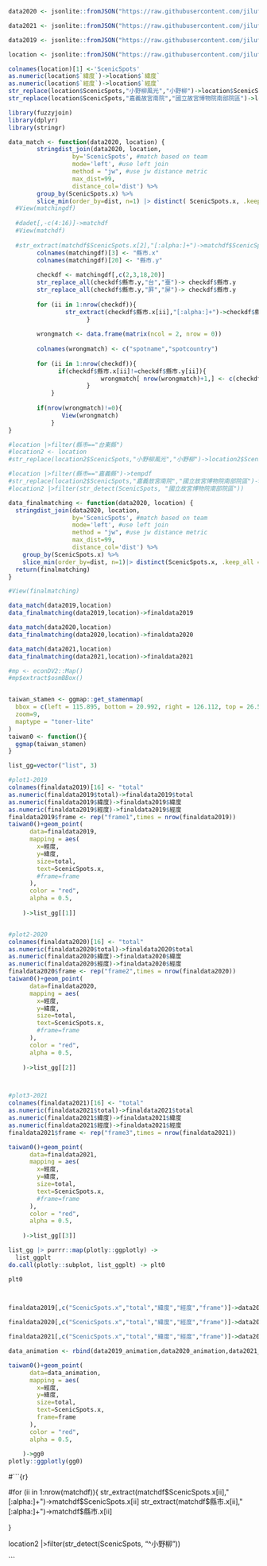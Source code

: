 ```r
data2020 <- jsonlite::fromJSON("https://raw.githubusercontent.com/jilufu/IDVproject/master/2020data.json?token=GHSAT0AAAAAABUU7ZDDEKOK4BCIVX454X3UYUMYL4A")

data2021 <- jsonlite::fromJSON("https://raw.githubusercontent.com/jilufu/IDVproject/master/2021data.json?token=GHSAT0AAAAAABUU7ZDDDRQBAOQNY6Q4VBLEYUMYMOA")

data2019 <- jsonlite::fromJSON("https://raw.githubusercontent.com/jilufu/IDVproject/master/2019data.json?token=GHSAT0AAAAAABUU7ZDDHUOI3WQEURJXIPSQYUMYK6Q")
```


```r
location <- jsonlite::fromJSON("https://raw.githubusercontent.com/jilufu/IDVproject/master/locationdf.json?token=GHSAT0AAAAAABUU7ZDCU5TMHQYRXFWBWIA6YUMYN6A")

colnames(location)[1] <-'ScenicSpots'
as.numeric(location$`緯度`)->location$`緯度`
as.numeric(location$`經度`)->location$`經度`
str_replace(location$ScenicSpots,"小野柳風光","小野柳")->location$ScenicSpots
str_replace(location$ScenicSpots,"嘉義故宮南院","國立故宮博物院南部院區")->location$ScenicSpots
```


```r
library(fuzzyjoin)
library(dplyr)
library(stringr)
```


```r


data_match <- function(data2020, location) {
        stringdist_join(data2020, location, 
                  by='ScenicSpots', #match based on team
                  mode='left', #use left join
                  method = "jw", #use jw distance metric
                  max_dist=99, 
                  distance_col='dist') %>%
        group_by(ScenicSpots.x) %>%
        slice_min(order_by=dist, n=1) |> distinct( ScenicSpots.x, .keep_all = TRUE) -> matchingdf
  #View(matchingdf)
  
  #dadet[,-c(4:16)]->matchdf
  #View(matchdf)
  
  #str_extract(matchdf$ScenicSpots.x[2],"[:alpha:]+")->matchdf$ScenicSpots.x[2]
        colnames(matchingdf)[3] <- "縣市.x"
        colnames(matchingdf)[20] <- "縣市.y"
  
        checkdf <- matchingdf[,c(2,3,18,20)]
        str_replace_all(checkdf$縣市.y,"台","臺")-> checkdf$縣市.y
        str_replace_all(checkdf$縣市.y,"屛","屏")-> checkdf$縣市.y
  
        for (ii in 1:nrow(checkdf)){
                str_extract(checkdf$縣市.x[ii],"[:alpha:]+")->checkdf$縣市.x[ii]
                      }
  
        wrongmatch <- data.frame(matrix(ncol = 2, nrow = 0))
  
        colnames(wrongmatch) <- c("spotname","spotcountry")
  
        for (ii in 1:nrow(checkdf)){
              if(checkdf$縣市.x[ii]!=checkdf$縣市.y[ii]){
                          wrongmatch[ nrow(wrongmatch)+1,] <- c(checkdf$ScenicSpots.x[ii],checkdf$縣市.x[ii])
                      }
            }
  
        if(nrow(wrongmatch)!=0){
               View(wrongmatch)
            }
}

#location |>filter(縣市=="台東縣")
#location2 <- location
#str_replace(location2$ScenicSpots,"小野柳風光","小野柳")->location2$ScenicSpots

#location |>filter(縣市=="嘉義縣")->tempdf
#str_replace(location2$ScenicSpots,"嘉義故宮南院","國立故宮博物院南部院區")->location2$ScenicSpots
#location2 |>filter(str_detect(ScenicSpots, "國立故宮博物院南部院區"))

data_finalmatching <- function(data2020, location) {
  stringdist_join(data2020, location, 
                  by='ScenicSpots', #match based on team
                  mode='left', #use left join
                  method = "jw", #use jw distance metric
                  max_dist=99, 
                  distance_col='dist') %>%
    group_by(ScenicSpots.x) %>%
    slice_min(order_by=dist, n=1)|> distinct(ScenicSpots.x, .keep_all = TRUE) -> finalmatching
  return(finalmatching)
}

#View(finalmatching)

```

```r
data_match(data2019,location)
data_finalmatching(data2019,location)->finaldata2019

data_match(data2020,location)
data_finalmatching(data2020,location)->finaldata2020

data_match(data2021,location)
data_finalmatching(data2021,location)->finaldata2021
```


```r
#mp <- econDV2::Map()
#mp$extract$osmBBox()


taiwan_stamen <- ggmap::get_stamenmap(
  bbox = c(left = 115.895, bottom = 20.992, right = 126.112, top = 26.559),
  zoom=9,
  maptype = "toner-lite"
)
taiwan0 <- function(){
  ggmap(taiwan_stamen)
}

list_gg=vector("list", 3)

#plot1-2019
colnames(finaldata2019)[16] <- "total"
as.numeric(finaldata2019$total)->finaldata2019$total
as.numeric(finaldata2019$緯度)->finaldata2019$緯度
as.numeric(finaldata2019$經度)->finaldata2019$經度
finaldata2019$frame <- rep("frame1",times = nrow(finaldata2019))
taiwan0()+geom_point(
      data=finaldata2019,
      mapping = aes(
        x=經度,
        y=緯度,
        size=total,
        text=ScenicSpots.x,
        #frame=frame
      ),
      color = "red",
      alpha = 0.5,
      
    )->list_gg[[1]]


#plot2-2020
colnames(finaldata2020)[16] <- "total"
as.numeric(finaldata2020$total)->finaldata2020$total
as.numeric(finaldata2020$緯度)->finaldata2020$緯度
as.numeric(finaldata2020$經度)->finaldata2020$經度
finaldata2020$frame <- rep("frame2",times = nrow(finaldata2020))
taiwan0()+geom_point(
      data=finaldata2020,
      mapping = aes(
        x=經度,
        y=緯度,
        size=total,
        text=ScenicSpots.x,
        #frame=frame
      ),
      color = "red",
      alpha = 0.5,
      
    )->list_gg[[2]]



#plot3-2021
colnames(finaldata2021)[16] <- "total"
as.numeric(finaldata2021$total)->finaldata2021$total
as.numeric(finaldata2021$緯度)->finaldata2021$緯度
as.numeric(finaldata2021$經度)->finaldata2021$經度
finaldata2021$frame <- rep("frame3",times = nrow(finaldata2021))

taiwan0()+geom_point(
      data=finaldata2021,
      mapping = aes(
        x=經度,
        y=緯度,
        size=total,
        text=ScenicSpots.x,
        #frame=frame
      ),
      color = "red",
      alpha = 0.5,
      
    )->list_gg[[3]]

list_gg |> purrr::map(plotly::ggplotly) -> 
  list_ggplt
do.call(plotly::subplot, list_ggplt) -> plt0

plt0

  
```


```r
finaldata2019[,c("ScenicSpots.x","total","緯度","經度","frame")]->data2019_animation

finaldata2020[,c("ScenicSpots.x","total","緯度","經度","frame")]->data2020_animation

finaldata2021[,c("ScenicSpots.x","total","緯度","經度","frame")]->data2021_animation
```


```r
data_animation <- rbind(data2019_animation,data2020_animation,data2021_animation)

taiwan0()+geom_point(
      data=data_animation,
      mapping = aes(
        x=經度,
        y=緯度,
        size=total,
        text=ScenicSpots.x,
        frame=frame
      ),
      color = "red",
      alpha = 0.5,
      
    )->gg0
plotly::ggplotly(gg0)
```



#```{r}

#for (ii in 1:nrow(matchdf)){
  str_extract(matchdf$ScenicSpots.x[ii],"[:alpha:]+")->matchdf$ScenicSpots.x[ii]
  str_extract(matchdf$縣市.x[ii],"[:alpha:]+")->matchdf$縣市.x[ii]
  
}



location2 |>filter(str_detect(ScenicSpots, "^小野柳"))

```













